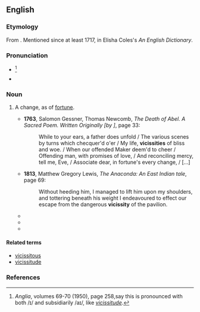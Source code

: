 ==English==
{{rfv}}

===Etymology===
From {{etyl|la|en}} {{m|la|vicissitas}}. Mentioned since at least 1717, in Elisha Coles's ''An English Dictionary''.

===Pronunciation===
* {{a|UK|US}} {{IPA|[vɪˈsɪs.ɨˌti]|[vaɪˈsɪs.ɨˌti]|lang=en}}<ref>''Anglia'', volumes 69-70 (1950), page 258,say this is pronounced with both /ɪ/ and subsidiarily /aɪ/, like ''[[vicissitude]]''.</ref>
* {{hyphenation|vi|cis|si|tude|lang=en}}

===Noun===
{{en-noun|vicissities}}

# {{label|en|obsolete}} A change, as of [[fortune]].
#* '''1763''', Salomon Gessner, ‎Thomas Newcomb, ''The Death of Abel. A Sacred Poem. Written Originally [by ]'', page 33:
#*: While to your ears, a father does unfold / The various scenes by turns which checquer'd o'er / My life, '''vicissities''' of bliss and woe. / When our offended Maker deem'd to cheer / Offending man, with promises of love, / And reconciling mercy, tell me, Eve, / Associate dear, in fortune's every change, / [...]
#* '''1813''', Matthew Gregory Lewis, ''The Anaconda: An East Indian tale'', page 69:
#*: Without heeding him, I managed to lift him upon my shoulders, and tottering beneath his weight I endeavoured to effect our escape from the dangerous '''vicissity''' of the pavilion.
#* {{quote-book|title=Papers and Proceedings of the Royal Society of Tasmania  |year=1885 |page=164  |passage=It is well enough known that species of the lower forms of plant life, such as ferns and mosses amid the '''vicissities''' of change of situation, have spread over both hemispheres without such a departure from the central type as would constitute a distinct species; but is this true as regards higher forms, such as cycads and conifers? }}
#* {{quote-book|title=The American Mercury - Volume 15  |author=Henry Louis Mencken  |year=1928   |passage=Thomas Jefferson Gentry, an aspiring young lawyer, becomes a protege of Tammany, experiences all the '''vicissities''' of politics, and throws himself upon the mercies of Peggy McShane, a blue-eyed Irish lass, who heroically accepts him. }}
#* {{quote-book|title=The "blank Bible" - Volume 24, Part 1 |author=Jonathan Edwards & ‎Stephen J. Stein |year=2006 |page=585 |passage=Seeing things thus will have their course, their appointed changes and '''vicissities''', no contrivance or labor of men can prevent it. }}

====Related terms====
* [[vicissitous]]
* [[vicissitude]]

===References===
<references/>